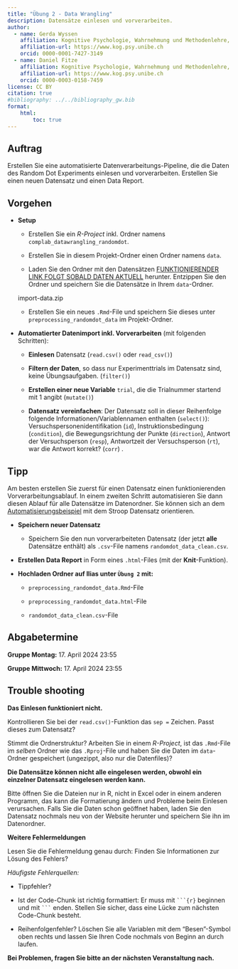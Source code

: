 ```yaml
---
title: "Übung 2 - Data Wrangling"
description: Datensätze einlesen und vorverarbeiten.
author:
  - name: Gerda Wyssen
    affiliation: Kognitive Psychologie, Wahrnehmung und Methodenlehre, Universität Bern 
    affiliation-url: https://www.kog.psy.unibe.ch
    orcid: 0000-0001-7427-3149
  - name: Daniel Fitze
    affiliation: Kognitive Psychologie, Wahrnehmung und Methodenlehre, Universität Bern 
    affiliation-url: https://www.kog.psy.unibe.ch
    orcid: 0000-0003-0158-7459 
license: CC BY
citation: true
#bibliography: ../../bibliography_gw.bib
format:
    html:
        toc: true
---
```


## Auftrag

Erstellen Sie eine automatisierte Datenverarbeitungs-Pipeline, die die Daten des Random Dot Experiments einlesen und vorverarbeiten. Erstellen Sie einen neuen Datensatz und einen Data Report.

## Vorgehen

- __Setup__

    - Erstellen Sie ein _R-Project_ inkl. Ordner namens  `complab_datawrangling_randomdot`. 

    - Erstellen Sie in diesem Projekt-Ordner einen Ordner namens `data`.

    - Laden Sie den Ordner mit den Datensätzen [FUNKTIONIERENDER LINK FOLGT SOBALD DATEN AKTUELL](../../downloadable_files/data-import_random-dot.zip) herunter. Entzippen Sie den Ordner und speichern Sie die Datensätze in Ihrem `data`-Ordner. 
    
    import-data.zip

    - Erstellen Sie ein neues `.Rmd`-File und speichern Sie dieses unter `preprocessing_randomdot_data` im Projekt-Ordner.

- __Automatierter Datenimport inkl. Vorverarbeiten__ (mit folgenden Schritten):

    - __Einlesen__ Datensatz (`read.csv()` oder `read_csv()`)
    
    - __Filtern der Daten__, so dass nur Experimenttrials im Datensatz sind, keine Übungsaufgaben. (`filter()`)
    
    - __Erstellen einer neue Variable__ `trial`, die die Trialnummer startend mit 1 angibt (`mutate()`)
    
    - __Datensatz vereinfachen__: Der Datensatz soll in dieser Reihenfolge folgende Informationen/Variablennamen enthalten (`select()`): Versuchspersonenidentifikation (`id`), Instruktionsbedingung (`condition`), die Bewegungsrichtung der Punkte (`direction`), Antwort der Versuchsperson (`resp`), Antwortzeit der Versuchsperson (`rt`), war die Antwort korrekt? (`corr`) . 
    
    <!-- Wie der Datensatz nun aussehen sollte (`glimpse()`): -->

    <!-- ![img/example_uebung2.jpg] -->
    
:::callout-tip
## Tipp

Am besten erstellen Sie zuerst für einen Datensatz einen funktionierenden Vorverarbeitungsablauf. In einem zweiten Schritt automatisieren Sie dann diesen Ablauf für alle Datensätze im Datenordner. Sie können sich an dem [Automatisierungsbeispiel](https://kogpsy.github.io/neuroscicomplabFS24/pages/chapters/datawrangling_automatisiert.html) mit dem Stroop Datensatz orientieren.
:::

- __Speichern neuer Datensatz__

    - Speichern Sie den nun vorverarbeiteten Datensatz (der jetzt __alle__ Datensätze enthält) als `.csv`-File namens `randomdot_data_clean.csv`.
    
- __Erstellen Data Report__ in Form eines `.html`-Files (mit der __Knit__-Funktion).

- __Hochladen Ordner auf Ilias unter `Übung 2` mit:__ 

    - `preprocessing_randomdot_data.Rmd`-File
    
    - `preprocessing_randomdot_data.html`-File
    
    - `randomdot_data_clean.csv`-File


## Abgabetermine

__Gruppe Montag:__ 17. April 2024 23:55

__Gruppe Mittwoch:__ 17. April 2024 23:55


## Trouble shooting


__Das Einlesen funktioniert nicht.__

Kontrollieren Sie bei der `read.csv()`-Funktion das `sep = ` Zeichen. Passt dieses zum Datensatz?

Stimmt die Ordnerstruktur? Arbeiten Sie in einem _R-Project_, ist das `.Rmd`-File im _selben_ Ordner wie das `.Rproj`-File und haben Sie die Daten im `data`-Ordner gespeichert (ungezippt, also nur die Datenfiles)?

__Die Datensätze können nicht alle eingelesen werden, obwohl ein einzelner Datensatz eingelesen werden kann.__

Bitte öffnen Sie die Dateien nur in R, nicht in Excel oder in einem anderen Programm, das kann die Formatierung ändern und Probleme beim Einlesen verursachen. Falls Sie die Daten schon geöffnet haben, laden Sie den Datensatz nochmals neu von der Website herunter und speichern Sie ihn im Datenordner.



__Weitere Fehlermeldungen__

Lesen Sie die Fehlermeldung genau durch: Finden Sie Informationen zur Lösung des Fehlers?

_Häufigste Fehlerquellen:_

- Tippfehler?

- Ist der Code-Chunk ist richtig formattiert: Er muss mit ` ```{r}` beginnen und mit ` ``` ` enden. Stellen Sie sicher, dass eine Lücke zum nächsten Code-Chunk besteht.

- Reihenfolgenfehler? Löschen Sie alle Variablen mit dem "Besen"-Symbol oben rechts und lassen Sie Ihren Code nochmals von Beginn an durch laufen.





__Bei Problemen, fragen Sie bitte an der nächsten Veranstaltung nach.__
